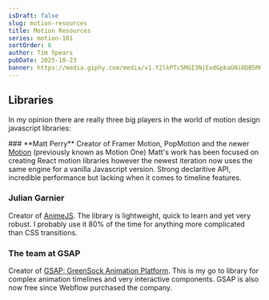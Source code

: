 ```yaml
---
isDraft: false
slug: motion-resources
title: Motion Resources
series: motion-101
sortOrder: 6
author: Tim Spears
pubDate: 2025-10-23
banner: https://media.giphy.com/media/v1.Y2lkPTc5MGI3NjExdGpkaGNiODB5MG80czgxZ205M2dxM3BhdnprMW42djhzdm9jeG1odSZlcD12MV9naWZzX3NlYXJjaCZjdD1n/RLJJ9GyPKLNE4/giphy.gif
---
```


## Libraries

In my opinion there are really three big players in the world of motion design javascript libraries:

<div style="font-size: var(--font-size-xl);">
### **Matt Perry**
Creator of Framer Motion, PopMotion and the newer <a href="https://motion.dev/" target="_blank">Motion</a> (previously known as Motion One)
Matt's work has been focused on creating React motion libraries however the newest iteration now uses the same engine for a vanilla Javascript version.
Strong declaritive API, incredible performance but lacking when it comes to timeline features.

### **Julian Garnier**
Creator of <a href="https://animejs.com/" target="_blank">AnimeJS</a>.
The library is lightweight, quick to learn and yet very robust. I probably use it 80% of the time for anything more complicated than CSS transitions.

### **The team at GSAP**
Creator of <a href="https://greensock.com/gsap/" target="_blank">GSAP: GreenSock Animation Platform</a>.
This is my go to library for complex animation timelines and very interactive components.
GSAP is also now free since Webflow purchased the company.
</div>